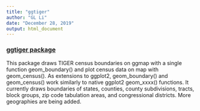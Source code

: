 ```yaml
---
title: "ggtiger"
author: "GL Li"
date: "December 28, 2019"
output: html_document
---
```

<a href="https://github.com/GL-Li/ggtiger" target="_blank"><h3>ggtiger package</h3></a> 

This package draws TIGER census boundaries on ggmap with a single function geom_boundary() and plot census data on map with geom_census(). As extensions to ggplot2, geom_boundary() and geom_census() work similarly to native ggplot2 geom_xxxx() functions. It currently draws boundaries of states, counties, county subdivisions, tracts, block groups, zip code tabulation areas, and congressional districts. More geographies are being added.
